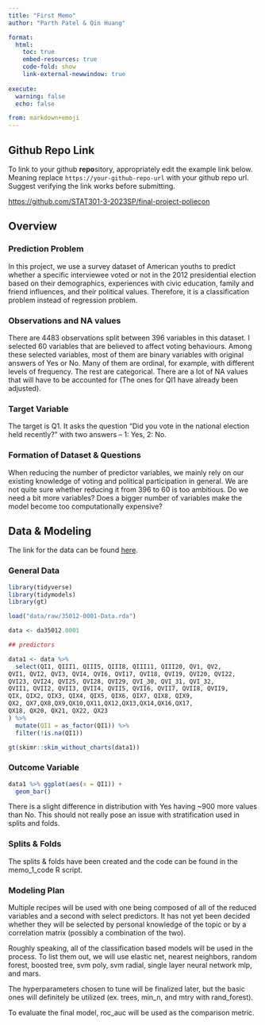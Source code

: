 ```yaml
---
title: "First Memo"
author: "Parth Patel & Qin Huang"

format:
  html:
    toc: true
    embed-resources: true
    code-fold: show
    link-external-newwindow: true
    
execute:
  warning: false
  echo: false

from: markdown+emoji 
---
```


::: {.callout-tip icon=false}

## Github Repo Link

To link to your github **repo**sitory, appropriately edit the example link below. Meaning replace `https://your-github-repo-url` with your github repo url. Suggest verifying the link works before submitting.

[https://github.com/STAT301-3-2023SP/final-project-poliecon](https://github.com/STAT301-3-2023SP/final-project-poliecon)

:::

## Overview

### Prediction Problem

In this project, we use a survey dataset of American youths to predict whether a specific interviewee voted or not in the 2012 presidential election based on their demographics, experiences with civic education, family and friend influences, and their political values. Therefore, it is a classification problem instead of regression problem.

### Observations and NA values

There are 4483 observations split between 396 variables in this dataset. I selected 60 variables that are believed to affect voting behaviours. Among these selected variables, most of them are binary variables with original answers of Yes or No. Many of them are ordinal, for example, with different levels of frequency. The rest are categorical. There are a lot of NA values that will have to be accounted for (The ones for QI1 have already been adjusted).

### Target Variable

The target is Q1. It asks the question "Did you vote in the national election held recently?" with two answers -- 1: Yes, 2: No.

### Formation of Dataset & Questions

When reducing the number of predictor variables, we mainly rely on our existing knowledge of voting and political participation in general. We are not quite sure whether reducing it from 396 to 60 is too ambitious. Do we need a bit more variables? Does a bigger number of variables make the model become too computationally expensive?

## Data & Modeling

The link for the data can be found [here](https://www.icpsr.umich.edu/web/civicleads/studies/35012).

### General Data

```r
library(tidyverse)
library(tidymodels)
library(gt)

load("data/raw/35012-0001-Data.rda")

data <- da35012.0001

## predictors

data1 <- data %>% 
  select(QI1, QIII1, QIII5, QIII8, QIII11, QIII20, QV1, QV2,
QVI1, QVI2, QVI3, QVI4, QVI6, QVI17, QVI18, QVI19, QVI20, QVI22,
QVI23, QVI24, QVI25, QVI28, QVI29, QVI_30, QVI_31, QVI_32,
QVII1, QVII2, QVII3, QVII4, QVII5, QVII6, QVII7, QVII8, QVII9,
QIX, QIX2, QIX3, QIX4, QIX5, QIX6, QIX7, QIX8, QIX9,
QX2, QX7,QX8,QX9,QX10,QX11,QX12,QX13,QX14,QX16,QX17,
QX18, QX20, QX21, QX22, QX23
) %>% 
  mutate(QI1 = as_factor(QI1)) %>% 
  filter(!is.na(QI1))

gt(skimr::skim_without_charts(data1))
```


### Outcome Variable

```r
data1 %>% ggplot(aes(x = QI1)) + 
  geom_bar()
```

There is a slight difference in distribution with Yes having ~900 more values than No. This should not really pose an issue with stratification used in splits and folds.

### Splits & Folds

The splits & folds have been created and the code can be found in the memo_1_code R script.

### Modeling Plan

Multiple recipes will be used with one being composed of all of the reduced variables and a second with select predictors. It has not yet been decided whether they will be selected by personal knowledge of the topic or by a correlation matrix (possibly a combination of the two).

Roughly speaking, all of the classification based models will be used in the process. To list them out, we will use elastic net, nearest neighbors, random forest, boosted tree, svm poly, svm radial, single layer neural network mlp, and mars.

The hyperparameters chosen to tune will be finalized later, but the basic ones will definitely be utilized (ex. trees, min_n, and mtry with rand_forest).

To evaluate the final model, roc_auc will be used as the comparison metric.